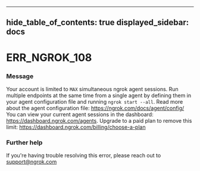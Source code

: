 

---
hide_table_of_contents: true
displayed_sidebar: docs
---


# ERR_NGROK_108

### Message
Your account is limited to `MAX` simultaneous ngrok agent sessions.
Run multiple endpoints at the same time from a single agent by defining them in your agent configuration file and running `ngrok start --all`.
Read more about the agent configuration file: https://ngrok.com/docs/agent/config/ 
You can view your current agent sessions in the dashboard: https://dashboard.ngrok.com/agents. Upgrade to a paid plan to remove this limit:
https://dashboard.ngrok.com/billing/choose-a-plan

<ErrorDetails />



### Further help
If you're having trouble resolving this error, please reach out to [support@ngrok.com](mailto:support@ngrok.com?subject=Help%20with%20ERR_NGROK_108)

